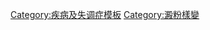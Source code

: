 {{navbox
| name  = Amyloidosis
| title = [[遗传性代谢缺陷|代謝性疾病]]: [[淀粉样变]] ([[ICD-10 第四章：内分泌、营养和代谢疾病#代谢紊乱|E85]], [[ICD-9代碼240-279列表：內分泌、營養和代謝疾病、免疫功能紊亂|277.3]])
| titlestyle = background: Silver
| state = {{{state|autocollapse}}}
| listclass = hlist

| group1 = 常見[[澱粉樣蛋白]]形成的蛋白質
|  list1 =
* [[血清澱粉樣蛋白A|AA]]
* [[甲狀腺運載蛋白|ATTR]]
* [[Β2微球蛋白|Aβ2M]]
* [[本周蛋白|AL]]
* [[β-澱粉樣蛋白|Aβ]]/[[澱粉樣前體蛋白|APP]]
* [[胰淀素|AIAPP]]
* [[降鈣素|ACal]]
* [[催乳素|APro]]
* [[心房利鈉肽|AANF]]
* [[胱抑素C|ACys]]
* [[ITM2B|ABri]]

| group2 = 系統性澱粉樣變
|  list2 =
* [[AL澱粉樣變]]
* [[AA澱粉樣變]]
* [[血液透析相關性澱粉樣變|Aβ2M/血液透析相關性澱粉樣變]]
* [[格子關角膜變性|AGel/格子關角膜變性]]
* [[家族性地中海熱|AA/家族性地中海熱]]
* [[家族性澱粉樣物多發性神經病變|ATTR/家族性澱粉樣物多發性神經病變]](FAP)

| group3 = [[器官局限性類澱粉樣變]]
|  list3 =
  {{navbox subgroup
  | group1 = [[心臟|心]]
  | group1style = background: MistyRose;
  | list1  = [[孤立性心房澱粉樣變性|AANF/孤立性心房澱粉樣變性]]

  | group2 = [[人腦|腦]]
  | group2style = background: LemonChiffon;
  | list2  =
* [[家族性類澱粉神經病變]]
* [[澱粉樣腦血管病|ACys+ABri/澱粉樣腦血管病]]
* [[阿兹海默病|Aβ/阿兹海默病]]

  | group3  = [[腎]]
  | group3style = background: #BBEEBB;
  | list3   =
* [[家族性腎澱粉樣變|AApoA1+AFib+ALys/家族性腎澱粉樣變]]

  | group4  = [[人類皮膚|皮膚]]
  | group4style = background: Linen;
  | list4   =
* [[原發性皮膚澱粉樣變]]
* [[澱粉樣紫癜]]

  | group5  = [[內分泌系統|內分泌]]
  | list5   =
; [[甲状腺]]
: [[甲狀腺髓質癌|ACal/甲狀腺髓質癌]]

; [[腦下垂體]]
: [[催乳素瘤|APro/催乳素瘤]]

; [[胰脏]]
: [[胰島瘤|AIAPP/胰島瘤]]
: [[2型糖尿病]]
  }}

}}<noinclude>
{{collapsible option}}
[[Category:疾病及失调症模板]]
[[Category:澱粉樣變]]
</noinclude>